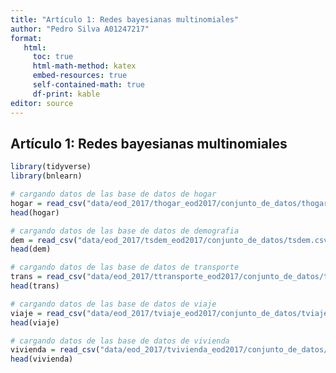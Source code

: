 ```yaml
---
title: "Artículo 1: Redes bayesianas multinomiales"
author: "Pedro Silva A01247217"
format:
   html:
     toc: true
     html-math-method: katex
     embed-resources: true
     self-contained-math: true
     df-print: kable
editor: source
---
```


## Artículo 1: Redes bayesianas multinomiales

```r
library(tidyverse)
library(bnlearn)
```

```r
# cargando datos de las base de datos de hogar
hogar = read_csv("data/eod_2017/thogar_eod2017/conjunto_de_datos/thogar.csv")
head(hogar)
```
```r
# cargando datos de las base de datos de demografia
dem = read_csv("data/eod_2017/tsdem_eod2017/conjunto_de_datos/tsdem.csv")
head(dem)
```
```r
# cargando datos de las base de datos de transporte 
trans = read_csv("data/eod_2017/ttransporte_eod2017/conjunto_de_datos/ttransporte.csv")
head(trans)
```
```r
# cargando datos de las base de datos de viaje
viaje = read_csv("data/eod_2017/tviaje_eod2017/conjunto_de_datos/tviaje.csv")
head(viaje)
```

```r
# cargando datos de las base de datos de vivienda
vivienda = read_csv("data/eod_2017/tvivienda_eod2017/conjunto_de_datos/tvivienda.csv")
head(vivienda)
```


